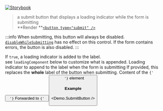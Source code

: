 
[![Storybook](https://img.shields.io/badge/Storybook-%23E06A8C?style=flat-square&logo=storybook&labelColor=%23ececec)](https://main--6181962da34217003a0d0018.chromatic.com?path=/story/form-controls-submitbutton--default-control)

> a submit button that displays a loading indicator while the form is submitting<br />
> **Render **[`<button type="submit" />`](https://developer.mozilla.org/en-US/docs/Web/HTML/Element/input/checkbox)

:::info
When submitting, this button will always be disabled. [`disableWhileSubmitting`](/docs/Form/react-hook-form/api#props) has no effect on this control. If the form contains errors, the button is also disabled.
:::

<Props>
  <Prop icon="cf.png" name="displayLoading" type="boolean" defaultValue="true">
    If <code>true</code>, a loading indicator is added to the label.<br/>
    see <code>loadingComponent</code> below to customize what is appended.
  </Prop>

  <Prop icon="cf.png" name="loadingComponent" type="node" defaultValue='"..."'>
    Loading indicator to append to the label when the form is submitting
  </Prop>

  <Prop icon="cf.png" name="alternateLoadingContent" type="node">
    If provided, this replaces the <strong>whole</strong> label of the button when submitting.
  </Prop>

  <Prop icon="html5.png" name="children" type="node">
    Content of the <code>{' <button /> '}</code>
  </Prop>

  <Prop icon="html5.png" name="{...props}" type="object">
    Forwarded to <code>{' <button /> '}</code> element
  </Prop>
</Props>

#### Example
<Demo.SubmitButton />